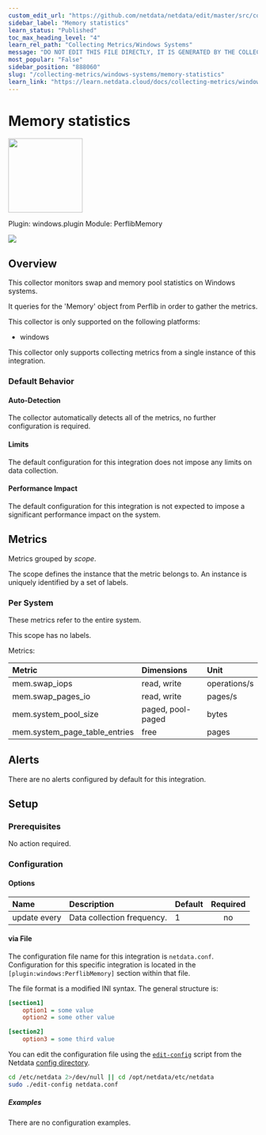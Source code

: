 ```yaml
---
custom_edit_url: "https://github.com/netdata/netdata/edit/master/src/collectors/windows.plugin/metadata.yaml"
sidebar_label: "Memory statistics"
learn_status: "Published"
toc_max_heading_level: "4"
learn_rel_path: "Collecting Metrics/Windows Systems"
message: "DO NOT EDIT THIS FILE DIRECTLY, IT IS GENERATED BY THE COLLECTOR'S metadata.yaml FILE"
most_popular: "False"
sidebar_position: "888060"
slug: "/collecting-metrics/windows-systems/memory-statistics"
learn_link: "https://learn.netdata.cloud/docs/collecting-metrics/windows-systems/memory-statistics"
---
```



# Memory statistics


<img src="https://netdata.cloud/img/windows.svg" width="150"/>


Plugin: windows.plugin
Module: PerflibMemory

<img src="https://img.shields.io/badge/maintained%20by-Netdata-%2300ab44" />

## Overview

This collector monitors swap and memory pool statistics on Windows systems.


It queries for the 'Memory' object from Perflib in order to gather the metrics.


This collector is only supported on the following platforms:

- windows

This collector only supports collecting metrics from a single instance of this integration.


### Default Behavior

#### Auto-Detection

The collector automatically detects all of the metrics, no further configuration is required.


#### Limits

The default configuration for this integration does not impose any limits on data collection.

#### Performance Impact

The default configuration for this integration is not expected to impose a significant performance impact on the system.


## Metrics

Metrics grouped by *scope*.

The scope defines the instance that the metric belongs to. An instance is uniquely identified by a set of labels.



### Per System

These metrics refer to the entire system.

This scope has no labels.

Metrics:

| Metric | Dimensions | Unit |
|:------|:----------|:----|
| mem.swap_iops | read, write | operations/s |
| mem.swap_pages_io | read, write | pages/s |
| mem.system_pool_size | paged, pool-paged | bytes |
| mem.system_page_table_entries | free | pages |



## Alerts

There are no alerts configured by default for this integration.


## Setup

### Prerequisites

No action required.

### Configuration

#### Options



| Name | Description | Default | Required |
|:----|:-----------|:-------|:--------:|
| update every | Data collection frequency. | 1 | no |



#### via File

The configuration file name for this integration is `netdata.conf`.
Configuration for this specific integration is located in the `[plugin:windows:PerflibMemory]` section within that file.

The file format is a modified INI syntax. The general structure is:

```ini
[section1]
    option1 = some value
    option2 = some other value

[section2]
    option3 = some third value
```
You can edit the configuration file using the [`edit-config`](/docs/netdata-agent/configuration#edit-a-configuration-file-using-edit-config) script from the
Netdata [config directory](/docs/netdata-agent/configuration#the-netdata-config-directory).

```bash
cd /etc/netdata 2>/dev/null || cd /opt/netdata/etc/netdata
sudo ./edit-config netdata.conf
```

##### Examples
There are no configuration examples.


